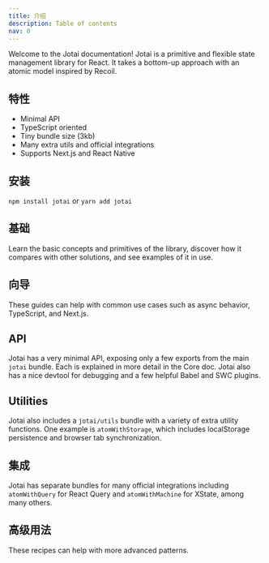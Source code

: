 ```yaml
---
title: 介绍
description: Table of contents
nav: 0
---
```


Welcome to the Jotai documentation! Jotai is a primitive and flexible state management library for React. It takes a bottom-up approach with an atomic model inspired by Recoil.

## 特性

- Minimal API
- TypeScript oriented
- Tiny bundle size (3kb)
- Many extra utils and official integrations
- Supports Next.js and React Native

## 安装

`npm install jotai` or `yarn add jotai`

## 基础

Learn the basic concepts and primitives of the library, discover how it compares with other solutions, and see examples of it in use.

<TOC section="basics" />

## 向导

These guides can help with common use cases such as async behavior, TypeScript, and Next.js.

<TOC section="guides" />

## API

Jotai has a very minimal API, exposing only a few exports from the main `jotai` bundle. Each is explained in more detail in the Core doc. Jotai also has a nice devtool for debugging and a few helpful Babel and SWC plugins.

<TOC section="api" />

## Utilities

Jotai also includes a `jotai/utils` bundle with a variety of extra utility functions. One example is `atomWithStorage`, which includes localStorage persistence and browser tab synchronization.

<TOC section="utils" />

## 集成

Jotai has separate bundles for many official integrations including `atomWithQuery` for React Query and `atomWithMachine` for XState, among many others.

<TOC section="integrations" />

## 高级用法

These recipes can help with more advanced patterns.

<TOC section="advanced-recipes" />
